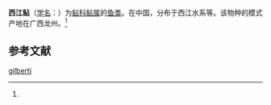 {{Speciesbox
| name = 西江鲇
| status = 
| status_system = 
| image = 
| genus = Silurus
| species = gilberti
| authority = (Hora, 1938)<ref name='id6564'>{{cite web| url =http://www.bioinfo.cn/db05/BjdwSpecies.php?action=view&id=6564| title =西江鲇| work =《中国动物物种编目数据库》| publisher =中国科学院微生物研究所| author =中国科学院动物研究所| accessdate =2009-04-11| deadurl =yes| archiveurl =https://web.archive.org/web/20160305013918/http://www.bioinfo.cn/db05/BjdwSpecies.php?action=view&id=6564| archivedate =2016-03-05| df =}}</ref>
}}

'''西江鲇'''（[[学名|学名]]：{{lang|la|''Silurus gilberti''}}）为[[鲇科|鲇科]][[鲇属|鲇属]]的[[鱼类|鱼类]]。在中国，分布于西江水系等。该物种的模式产地在广西龙州。<ref name='id6564'/>

== 参考文献 ==
{{reflist}}

{{Wikispecies|Silurus gilberti}}
{{Taxonbar|from=Q5874220}}

[[Category:鯰屬|gilberti]]


{{鯰形目小作品}}